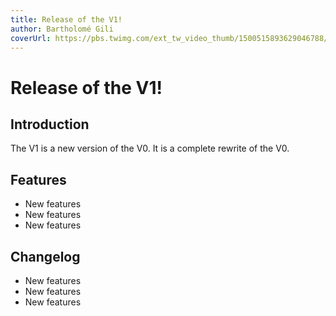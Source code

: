 ```yaml
---
title: Release of the V1!
author: Bartholomé Gili
coverUrl: https://pbs.twimg.com/ext_tw_video_thumb/1500515893629046788/pu/img/HSYb9X3HwJ2MVTH8.jpg:large
---
```


# Release of the V1!

## Introduction

The V1 is a new version of the V0. It is a complete rewrite of the V0.

## Features

* New features
* New features
* New features

## Changelog

* New features
* New features
* New features
